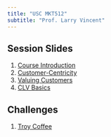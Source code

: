 ```yaml
---
title: "USC MKT512"
subtitle: "Prof. Larry Vincent"
---
```


## Session Slides

1.  [Course Introduction](https://snazzy-biscochitos-3a6d26.netlify.app){target="\_blank"}
2.  [Customer-Centricity](https://clever-kitten-15d71a.netlify.app){target="\_blank"}
3.  [Valuing Customers](https://lucky-tartufo-772afe.netlify.app){target="\_blank"}
4.  [CLV Basics](https://candid-lamington-6c27b5.netlify.app/){target="\_blank"}

## Challenges

1. [Troy Coffee](https://exquisite-cupcake-f36fd7.netlify.app/){target="\_blank"}